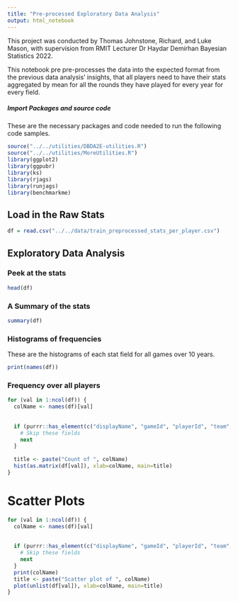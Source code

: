 ---
title: "Pre-processed Exploratory Data Analysis"
output: html_notebook
---
This project was conducted by Thomas Johnstone, Richard, and Luke Mason, with supervision from RMIT Lecturer Dr Haydar Demirhan Bayesian Statistics 2022.

This notebook pre pre-processes the data into the expected format from the previous data analysis' insights, that all players need to have their stats aggregated by mean for all the rounds they have played for every year for every field.


##### Import Packages and source code
These are the necessary packages and code needed to run the following code samples.
```{r}
source("../../utilities/DBDA2E-utilities.R") 
source("../../utilities/MoreUtilities.R")
library(ggplot2)
library(ggpubr)
library(ks)
library(rjags)
library(runjags)
library(benchmarkme)
```


## Load in the Raw Stats
```{r}
df = read.csv("../../data/train_preprocessed_stats_per_player.csv")
```

## Exploratory Data Analysis

### Peek at the stats
```{r}
head(df)
```

### A Summary of the stats
```{r}
summary(df)
```

### Histograms of frequencies
These are the histograms of each stat field for all games over 10 years.

```{r}
print(names(df))
```
### Frequency over all players
```{r}
for (val in 1:ncol(df)) {
  colName <- names(df)[val]
  
  
  if (purrr::has_element(c("displayName", "gameId", "playerId", "team", "year", "round", "gameNumber", "Subs"), colName)) {
    # Skip these fields
    next
  }
  
  title <- paste("Count of ", colName)
  hist(as.matrix(df[val]), xlab=colName, main=title)
}
```

# Scatter Plots
```{r}
for (val in 1:ncol(df)) {
  colName <- names(df)[val]
  
  
  if (purrr::has_element(c("displayName", "gameId", "playerId", "team", "year", "round", "gameNumber", "Subs"), colName)) {
    # Skip these fields
    next
  }
  print(colName)
  title <- paste("Scatter plot of ", colName)
  plot(unlist(df[val]), xlab=colName, main=title)
}
```